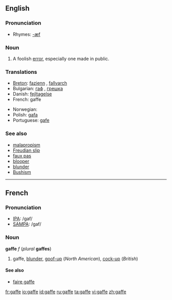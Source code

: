 ==English==

===Pronunciation===
*Rhymes: [[Rhymes:English:-æf|-æf]]

===Noun===
{{en-noun}}

# A foolish [[error]], especially one made in public.

===Translations===
{{rfc-level|Translations at L3+ (AutoFormat would have corrected level of Translations)}}
{{trans-top|a foolish error, especially one made in public}}
*[[Breton]]: [[fazienn]] {{f}}, [[fallvarch]] {{m}}
*Bulgarian: [[гаф]] {{m}}, [[грешка]] {{f}}
*Danish: [[fejltagelse]]
*French: gaffe {{f}}
{{trans-mid}}
*Norwegian: {{t-|no|brøler|m}}
*Polish: [[gafa]] {{f}}
*Portuguese: [[gafe]]
{{trans-bottom}}

===See also===
*[[malapropism]]
*[[Freudian slip]]
*[[faux pas]]
*[[blooper]]
*[[blunder]]
*[[Bushism]]

----

==French==

===Pronunciation===
*[[w:IPA|IPA]]: /ɡaf/
*[[w:SAMPA|SAMPA]]: /gaf/

===Noun===
'''gaffe''' ''f'' (''plural'' '''gaffes''')

# gaffe, [[blunder]], [[goof-up]] (''North American''), [[cock-up]] (''British'')

====See also====
*[[faire gaffe]]

[[fr:gaffe]]
[[io:gaffe]]
[[id:gaffe]]
[[ru:gaffe]]
[[ta:gaffe]]
[[vi:gaffe]]
[[zh:gaffe]]
